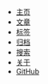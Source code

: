 - [主页](/)
- [文章](/page/1)
- [标签](/tags)
- [归档](/archives)
- [搜索](/search)
- [关于](/about)
- [GitHub](https://github.com/suziwen/markdownxiaoshujiang)
